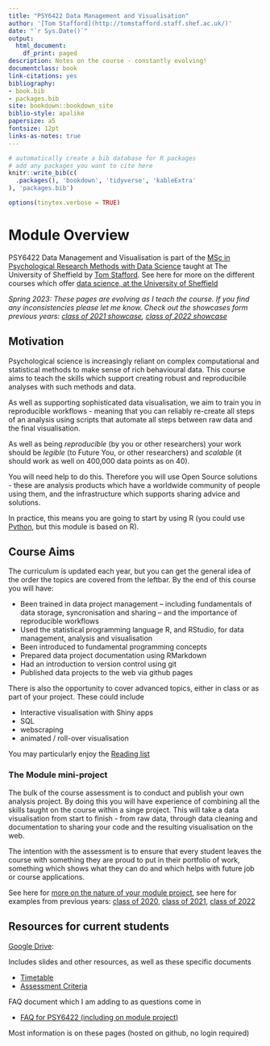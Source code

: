 ```yaml
--- 
title: "PSY6422 Data Management and Visualisation"
author: '[Tom Stafford](http://tomstafford.staff.shef.ac.uk/)'
date: "`r Sys.Date()`"
output:
  html_document:
    df_print: paged
description: Notes on the course - constantly evolving!
documentclass: book
link-citations: yes
bibliography:
- book.bib
- packages.bib
site: bookdown::bookdown_site
biblio-style: apalike
papersize: a5
fontsize: 12pt
links-as-notes: true
---
```


```r
# automatically create a bib database for R packages
# add any packages you want to cite here
knitr::write_bib(c(
  .packages(), 'bookdown', 'tidyverse', 'kableExtra'
), 'packages.bib')

```

```r
options(tinytex.verbose = TRUE)
```

# Module Overview {-}

PSY6422 Data Management and Visualisation is part of the [MSc in Psychological Research Methods with Data Science](https://www.sheffield.ac.uk/psychology/prospectivepg/masters/data-science) taught at The University of Sheffield by [Tom Stafford](http://tomstafford.staff.shef.ac.uk/). See here for more on the different courses which offer [data science, at the University of Sheffield](notes.html#data-science-sheffield)

:::: {.info}
*Spring 2023: These pages are evolving as I teach the course. If you find any inconsistencies please let me know. Check out the showcases form previous years: [class of 2021 showcase](class-of-2021.html), [class of 2022 showcase](class-of-2022.html)*  
::::
  
## Motivation

Psychological science is increasingly reliant on complex computational and statistical methods to make sense of rich behavioural data. This course aims to teach the skills which support creating robust and reproducibile analyses with such methods and data.

As well as supporting sophisticated data visualisation, we aim to train you in reproducible workflows - meaning that you can reliably re-create all steps of an analysis using scripts that automate all steps between raw data and the final visualisation.

As well as being *reproducible* (by you or other researchers) your work should be *legible* (to Future You, or other researchers) and *scalable* (it should work as well on 400,000 data points as on 40).

You will need help to do this. Therefore you will use Open Source solutions - these are analysis products which have a worldwide community of people using them, and the infrastructure which supports sharing advice and solutions. 

In practice, this means you are going to start by using R (you could use [Python](https://tomstafford.github.io/psy6422/appendices.html#python), but this module is based on R).

## Course Aims

The curriculum is updated each year, but you can get the general idea of the order the topics are covered from the leftbar. By the end of this course you will have:

  * Been trained in data project management -- including fundamentals of data storage, syncronisation and sharing -- and the importance of reproducible workflows
  * Used the statistical programming language R, and RStudio, for data management, analysis and visualisation
  * Been introduced to fundamental programming concepts
  * Prepared data project documentation using RMarkdown
  * Had an introduction to version control using git 
  * Published data projects to the web via github pages
  
There is also the opportunity to cover advanced topics, either in class or as part of your project. These could include

  * Interactive visualisation with Shiny apps
  * SQL
  * webscraping
  * animated / roll-over visualisation

You may particularly enjoy the [Reading list](extra-reading.html)
  
### The Module mini-project 

The bulk of the course assessment is to conduct and publish your own analysis project. By doing this you will have experience of combining all the skills taught on the course within a singe project. This will take a data visualisation from start to finish - from raw data, through data cleaning and documentation to sharing your code and the resulting visualisation on the web.

The intention with the assessment is to ensure that every student leaves the course with something they are proud to put in their portfolio of work, something which shows what they can do and which helps with future job or course applications.

See here for [more on the nature of your module project](module-project.html), see here for examples from previous years: [class of 2020](class-of-2020.html), [class of 2021](class-of-2021.html), [class of 2022](class-of-2022.html)


## Resources for current students

[Google Drive](https://drive.google.com/drive/folders/1c0GOBwwbaxiVcyZKr7QKcZOG6i-_d7by?usp=sharing):

Includes slides and other resources, as well as these specific documents

* [Timetable](https://docs.google.com/spreadsheets/d/1q3wDSm4eMg2BRoosC5sV0t0FU_iZcOXsxuYj_cstEUw/edit?usp=sharing)
* [Assessment Criteria](https://docs.google.com/spreadsheets/d/1EIxcBHWZ_h9eSXndkoM-hJf-J9qUhQvqfAz2dZGZe8k/edit?usp=sharing)

FAQ document which I am adding to as questions come in

* [FAQ for PSY6422 (including on module project)](https://docs.google.com/document/d/1pKKyV9hrzKrr8t6_qN18D5sDNsi0KwAYdYyhY1A6tEI/edit?usp=sharing)

Most information is on these pages (hosted on github, no login required)




